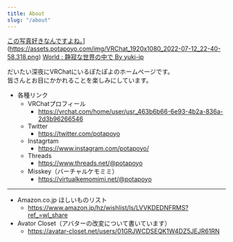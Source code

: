 ```yaml
---
title: About
slug: "/about"
---
```


[この写真好きなんですよね。](https://assets.potapoyo.com/img/VRChat_1920x1080_2022-07-12_22-40-58.318.png.webp)](https://assets.potapoyo.com/img/VRChat_1920x1080_2022-07-12_22-40-58.318.png)
<a href="https://vrchat.com/home/launch?worldId=wrld_70e42e7b-3f36-41f9-88bd-4610402ca805" target="_blank">World : 静寂な世界の中で By yuki-jp</a>

だいたい深夜にVRChatにいるぽたぽよのホームページです。\
皆さんとお目にかかれることを楽しみにしています。

+ 各種リンク
  + VRChatプロフィール
    + https://vrchat.com/home/user/usr_463b6b66-6e93-4b2a-836a-2d3b96266546
  + Twitter
    + https://twitter.com/potapoyo
  + Instagrtam
    + https://www.instagram.com/potapoyo/
  + Threads
    + https://www.threads.net/@potapoyo
  + Misskey（バーチャルケモミミ）
    + https://virtualkemomimi.net/@potapoyo
------------------------------
+ Amazon.co.jp ほしいものリスト
  + https://www.amazon.jp/hz/wishlist/ls/LVVKDEDNFRMS?ref_=wl_share
+ Avator Closet（アバターの改変について書いています）
  + https://avatar-closet.net/users/01GRJWCDSEQK1W4DZ5JEJR61RN
